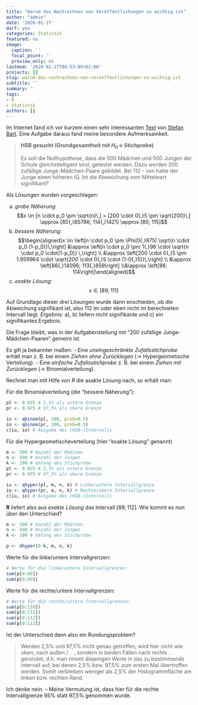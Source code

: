 ```yaml
---
title: "Warum das Nachrechnen von Veröffentlichungen so wichtig ist"
author: "admin"
date: '2020-01-27'
darf: yes
categories: Statistik
featured: no
image:
  caption: ''
  focal_point: ''
  preview_only: no
lastmod: '2020-01-27T08:53:09+01:00'
projects: []
slug: warum-das-nachrechnen-von-veroeffentlichungen-so-wichtig-ist
subtitle: ''
summary: ''
tags:
- R
- Statistik
authors: []
---
```



Im Internet fand ich vor kurzem einen sehr interessanten [Text](http://www.stefanbartz.de/dateien/Vorsicht-bei-der-sigma-Regel.pdf) von [Stefan Bart](http://www.stefanbartz.de). Eine Aufgabe daraus fand meine besondere Aufmerksamkeit.

> **HSB gesucht (Grundgesamtheit mit $H_0 \rightarrow$ Stichprobe)**
> 
> Es soll die Nullhypothese, dass die 500 Mädchen und 500 Jungen der Schule gleichintelligent sind, getestet werden. 
> Dazu werden 200 zufällige Junge-Mädchen-Paare gebildet. 
> Bei 112 - von hatte der Junge einen höheren IQ. Ist die Abweichung vom Mittelwert signifikant?

Als Lösungen wurden vorgeschlagen:

a) *grobe Näherung*:
$$x \in [n \cdot p_0 \pm \sqrt{n}\,] = [200 \cdot 0{,}5 \pm \sqrt{200}\,] \approx [85{,}85786; 114{,}1421] \approx [85; 115]$$
b) *bessere Näherung*: 
$$\begin{aligned}x \in \left[n \cdot p_0 \pm \Phi(0{,}975) \sqrt{n \cdot p_0 (1-p_0)}\,\right] &\approx \left[n \cdot p_0 \pm 1{,}96 \cdot \sqrt{n \cdot p_0 \cdot(1-p_0)} \,\right] \\ &\approx \left[200 \cdot 0{,}5 \pm 1.959964 \cdot \sqrt{200 \cdot 0{,}5 \cdot (1-0{,}5)}\,\right] \\ &\approx \left[86{,}14096; 113{,}859\right] \\&\approx \left[86; 114\right]\end{aligned}$$ 
c) *exakte Lösung*: 
$$x \in [89; 111]$$

Auf Grundlage dieser drei Lösungen wurde dann enschieden, ob die Abweichung signifikant ist, also 112 im oder eben nicht im berechneten Intervall liegt. *Ergebnis:* a), b) liefern nicht signifikante und c) ein signifikantes Ergebnis.

Die Frage bleibt, was in der Aufgabenstellung mit "200 zufällige Junge-Mädchen-Paaren" gemeint ist.

Es gilt ja bekannter maßen:
-  Eine *uneingeschränkte Zufallsstichprobe* erhält man z. B. bei einem *Ziehen ohne Zurücklegen* ($\rightarrow$ Hypergeometische Verteilung).
-  Eine *einfache Zufallsstichprobe* z. B. bei einem *Ziehen mit Zurücklegen* ($\rightarrow$ Binomialverteilung). 

Rechnet man mit Hilfe von *R* die axakte Lösung nach, so erhält man:

Für die Binomialverteilung (die "bessere Näherung"):
```r
pl <- 0.025 # 2,5% als untere Grenze
pr <- 0.975 # 97,5% als obere Grenze

iu <- qbinom(pl, 200, prob=0.5)
io <- qbinom(pr, 200, prob=0.5)
c(iu, io) # Ausgabe des (HSB-)Intervalls
```

Für die Hypergeometischeverteilung (hier "exakte Lösung" genannt)

```r
m <- 500 # Anzahl der Mädchen
n <- 500 # Anzahl der Jungen
k <- 200 # Umfang des Stichprobe
pl <- 0.025 # 2,5% als untere Grenze
pr <- 0.975 # 97,5% als obere Grenze

iu <- qhyper(pl, m, n, k) # Linke/untere Intervallgrenze
io <- qhyper(pr, m, n, k) # Rechte/obere Intervallgrenze
c(iu, io) # Ausgabe des (HSB-)Intervalls
```

**R** liefert also aus *exakte Lösung* das Intervall $[88; 112]$. Wie kommt es nun über den Unterschied?

```r
m <- 500 # Anzahl der Mädchen
n <- 500 # Anzahl der Jungen
k <- 200 # Umfang des Stichprobe

p <- dhyper(0:k, m, n, k)
```

Werte für die linke/untere Intervallgrenzen:

```r
# Werte für die linke/untere Intervallgrenzen:
sum(p[0:88])
sum(p[0:89])
```

Werte für die rechte/untere Intervallgrenzen:

```r
# Werte für die rechte/untere Intervallgrenzen:
sum(p[0:110])
sum(p[0:111])
sum(p[0:112])
sum(p[0:113])
```

Ist der Unterschied dann also ein Rundungsproblem?

> Werden 2,5% und 97,5% nicht genau getroffen, wird hier nicht wie oben, nach außen / . \ , sondern in beiden Fällen nach rechts \.\
gerundet; 
> d.h. man nimmt diejenigen Werte in das zu bestimmende Intervall auf, bei denen 2,5% bzw. 97,5% zum ersten Mal
> übertroffen werden. Somit verbleiben weniger als 2,5% der Histogrammfläche am linken bzw. rechten Rand.

Ich denke nein. -- Meine Vermutung ist, dass hier für die rechte Intervallgrenze 95% statt 97,5% genommen wurde.


